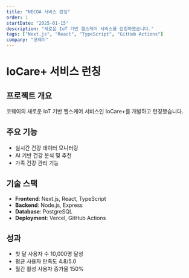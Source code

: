 ```yaml
---
title: "NECOA 서비스 런칭"
order: 1
startDate: "2025-01-15"
description: "새로운 IoT 기반 헬스케어 서비스를 런칭하였습니다."
tags: ["Next.js", "React", "TypeScript", "GitHub Actions"]
company: "코웨이"
---
```


# IoCare+ 서비스 런칭

## 프로젝트 개요

코웨이의 새로운 IoT 기반 헬스케어 서비스인 IoCare+를 개발하고 런칭했습니다.

## 주요 기능

- 실시간 건강 데이터 모니터링
- AI 기반 건강 분석 및 추천
- 가족 건강 관리 기능

## 기술 스택

- **Frontend**: Next.js, React, TypeScript
- **Backend**: Node.js, Express
- **Database**: PostgreSQL
- **Deployment**: Vercel, GitHub Actions

## 성과

- 첫 달 사용자 수 10,000명 달성
- 평균 사용자 만족도 4.8/5.0
- 월간 활성 사용자 증가율 150%
